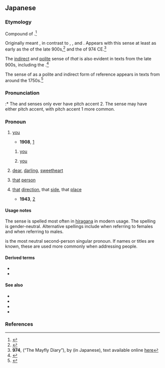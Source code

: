 ==Japanese==
{{ja-kanjitab|alt=貴方,彼方,貴女,貴男}}

===Etymology===
Compound of {{compound|ja|sort=あなた|あ|tr1=a|pos1=[[distal]] pronoun marker, indicating something far away from both speaker and listener; also found in {{m|ja|あれ||tr=are|that|pos=far away}}, {{m|ja|あそこ||tr=asoko|there|pos=far away}}, etc.|な|tr2=na|pos2=possessive, ancient compounding alternative for particle {{ja-r|の}}|た|tr3=ta|t3=direction, side, place|pos3=only found in ancient terms}}.<ref name="KDJ">{{R:Kokugo Dai Jiten}}</ref>

Originally meant {{m|en|[[that]] [[direction]], that [[side]] ([[far]] [[away]])}}, in contrast to {{ja-r|そなた||[[that]] [[direction]], that [[side]], that [[place]] (closer to the listener)}}, {{ja-r|こなた||[[this]] direction, this  [[side]], this [[place]] (close to both listener and speaker)}}, and {{ja-r|どなた||[[which]] or [[what]] direction, side, or place}}.  Appears with this sense at least as early as the ''{{w|Kokin Wakashū}}'' of the late 900s,<ref name="KDJ">{{R:Kokugo Dai Jiten}}</ref> and the ''{{w|Kagerō Nikki}}'' of 974 CE.<ref>'''974''', ''{{w|Kagerō Nikki}}'' (“The Mayfly Diary”), by {{w|Michitsuna no Haha|Michitsuna's mother}} (in Japanese), text available online [http://jti.lib.virginia.edu/japanese/kagero/MicKage.html here]</ref>

The [[indirect]] and [[polite]] sense of ''that'' {{m|en|person}} is also evident in texts from the late 900s, including the ''{{w|Ochikubo Monogatari}}''.<ref name="KDJ">{{R:Kokugo Dai Jiten}}</ref>

The sense of {{m|en|you}} as a polite and indirect form of reference appears in texts from around the 1750s.<ref name="KDJ">{{R:Kokugo Dai Jiten}}</ref>

===Pronunciation===
{{ja-pron|yomi=irreg|あなた|acc=2|acc_ref=DJR,NHK|acc2=1|acc2_ref=DJR,NHK}}
:* The {{m|en|you}} and {{m|en|[[that]] [[person]]}} senses only ever have pitch accent 2.  The {{m|en|[[that]] [[direction]] or [[side]]}} sense may have either pitch accent, with pitch accent 1 more common.

===Pronoun===
{{ja-pos|pronoun|あなた}}

# {{ja-def|貴方|貴女|貴男}} [[you]] {{gloss|second-person pronoun}}
#* '''1908''', {{w2|ja|夏目漱石}}{{w2|ja|pref=『|夢十夜|suf=』}} [https://www.aozora.gr.jp/cards/000148/files/799_14972.html]
#*: {{ja-usex|「[[日]]が[[出る]]でしょう。[[それから]]日が[[沈む]]でしょう。それから[[また]]出るでしょう、[[そうして]]また沈むでしょう。――[[赤い]]日が[[東]]から[[西]]へ、東から西へと[[落ちる|落ち]]て行く[[うち]]に、――'''あなた'''、[[待つ|待っ]]ていられますか」|「^ひ が でる でしょう。それ から ひ が しずむ でしょう。^それ から また でる でしょう、そうして また しずむ でしょう。――^あかい ひ が ひがし から にし へ、ひがし から にし へ と おちていく うち に、――'''^あなた'''、まっていられます か」|"The sun will come out, yes? And then the sun will sink, yes? And then it will come out again, and it will sink again, yes? &mdash;While the red sun falls, from east to west, from east to west &mdash;Would '''you''' be able to wait it out?"}}
## {{ja-def|貴女}} {{q|to a female}} [[you]]
## {{ja-def|貴男}} {{q|to a male}} [[you]]
# {{ja-def|貴方}} {{lb|ja|women's speech|sort=あなた}} [[dear]], [[darling]], [[sweetheart]] {{gloss|term used by a wife to address her husband}}
# {{ja-def|貴方|彼方}} {{lb|ja|sort=あなた|uncommon}} [[that]] [[person]] {{gloss|far from both speaker and listener}}
# {{ja-def|彼方}} {{lb|ja|sort=あなた|uncommon}} [[that]] [[direction]], that [[side]], that [[place]] {{gloss|far from both speaker and listener}}
#: {{ja-usex|山の'''彼方'''|やま の '''あなた'''|'''that side''' of the mountain, the '''far side''' of the mountain}}
#* '''1943''', {{lang|ja|[[w:ja:土井晩翠|土井晩翠]]譯『[[w:ja:オデュッセイア|オヂュッセーア]]』第二歌}} [https://web.archive.org/web/20040623125018/http://www.sm.rim.or.jp/~osawa/AGG/odyssey/odyssey-2.html]
#*: {{ja-usex|オヂュシュウス[[遠し|遠き]]'''あなた'''に[[亡ぶ|亡び]]たり、[[汝]]も[[彼]]と[[もろとも]]に[[死す|死せ]]ば[[善し|善かり]]し！|オヂュシュウスとほき'''あなた'''にほろびたり、なんじもかれともろともにしせばよかりし！|rom=Ojushūsu tōki '''anata''' ni horobitari, nanji mo kare to morotomo ni shiseba yokarishi!|Odysseus has perished in '''a far off land'''&mdash;if only you had died with him!}}

====Usage notes====
The {{m|en|you}} sense is spelled most often in [[hiragana]] in modern usage.  The {{m|ja|貴方}} spelling is gender-neutral. Alternative spellings include {{m|ja|貴女}} when referring to females and {{m|ja|貴男}} when referring to males.

{{ja-r|あなた}} is the most neutral second-person singular pronoun. If names or titles are known, these are used more commonly when addressing people.

====Derived terms====
* {{ja-r|あんた|pos=term of [[endearment]]}}
* {{ja-r|あなたたち|pos=plural}}

====See also====
* {{ja-r|お前|おまえ|you|pos=singular, very [[informal]]}}
* {{ja-r|お前ら|おまえら|you|pos=plural, very [[informal]]}}
* {{ja-r|貴様|きさま|you|pos=singular, [[derogatory]]}}
* {{ja-r|貴様ら|きさまら|you|pos=plural, [[derogatory]]}}

===References===
<references/>